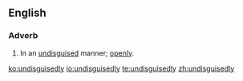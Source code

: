 ==English==

===Adverb===
{{en-adv}}
# In an [[undisguised]] manner; [[openly]].

[[ko:undisguisedly]]
[[io:undisguisedly]]
[[te:undisguisedly]]
[[zh:undisguisedly]]